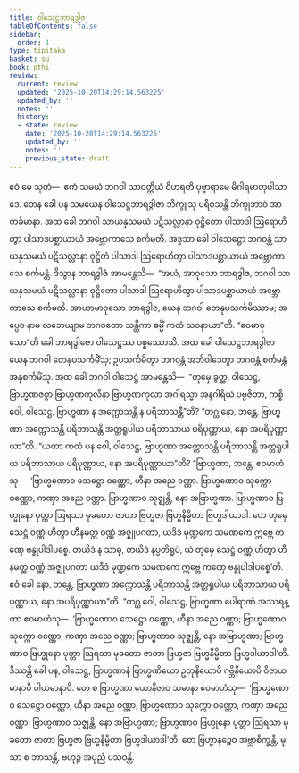 ```yaml
---
title: ဝါသေဋ္ဌဘာရဒွါဇ
tableOfContents: false
sidebar:
  order: 1
type: tipitaka
basket: su
book: pthi
review:
  current: review
  updated: '2025-10-20T14:29:14.563225'
  updated_by: ''
  notes: ''
  history:
  - state: review
    date: '2025-10-20T14:29:14.563225'
    updated_by: ''
    notes: ''
    previous_state: draft
---
```



<DynamicBreadcrumb />


<ReviewStatus review={frontmatter.review} showDetails={true} />

<HypothesisAnnotation frontmatter={frontmatter} />

<Division number="111" book="pthi" e="ch" v="8" p="66">

<Paragraph number="241" book="pthi">
ဧဝံ မေ သုတံ—  ဧကံ သမယံ ဘဂဝါ သာဝတ္ထိယံ ဝိဟရတိ ပုဗ္ဗာရာမေ မိဂါရမာတုပါသာဒေ. တေန ခေါ ပန သမယေန ဝါသေဋ္ဌဘာရဒွါဇာ ဘိက္ခူသု ပရိဝသန္တိ ဘိက္ခုဘာဝံ အာကင်္ခမာနာ. အထ ခေါ ဘဂဝါ သာယနှသမယံ ပဋိသလ္လာနာ ဝုဋ္ဌိတော ပါသာဒါ ဩရောဟိတွာ ပါသာဒပစ္ဆာယာယံ အဗ္ဘောကာသေ စင်္ကမတိ.
</Paragraph>

</Division>
<Division number="112" book="pthi" e="ch" v="8" p="66">

<Paragraph number="242" book="pthi">
အဒ္ဒသာ ခေါ ဝါသေဋ္ဌော ဘဂဝန္တံ သာယနှသမယံ ပဋိသလ္လာနာ ဝုဋ္ဌိတံ ပါသာဒါ ဩရောဟိတွာ ပါသာဒပစ္ဆာယာယံ အဗ္ဘောကာသေ စင်္ကမန္တံ. ဒိသွာန ဘာရဒွါဇံ အာမန္တေသိ—  “အယံ, အာဝုသော ဘာရဒွါဇ, ဘဂဝါ သာယနှသမယံ ပဋိသလ္လာနာ ဝုဋ္ဌိတော ပါသာဒါ ဩရောဟိတွာ ပါသာဒပစ္ဆာယာယံ အဗ္ဘောကာသေ စင်္ကမတိ. အာယာမာဝုသော ဘာရဒွါဇ, ယေန ဘဂဝါ တေနုပသင်္ကမိဿာမ; အပ္ပေဝ နာမ လဘေယျာမ ဘဂဝတော သန္တိကာ ဓမ္မိံ ကထံ သဝနာယာ”တိ. “ဧဝမာဝုသော”တိ ခေါ ဘာရဒွါဇော ဝါသေဋ္ဌဿ ပစ္စဿောသိ.
</Paragraph>

</Division>
<Division number="113" book="pthi" e="ch" v="8" p="66">

<Paragraph number="243" book="pthi">
အထ ခေါ ဝါသေဋ္ဌဘာရဒွါဇာ ယေန ဘဂဝါ တေနုပသင်္ကမိံသု; ဥပသင်္ကမိတွာ ဘဂဝန္တံ အဘိဝါဒေတွာ ဘဂဝန္တံ စင်္ကမန္တံ အနုစင်္ကမိံသု. အထ ခေါ ဘဂဝါ ဝါသေဋ္ဌံ အာမန္တေသိ—  “တုမှေ ခွတ္ထ, ဝါသေဋ္ဌ, ဗြာဟ္မဏဇစ္စာ ဗြာဟ္မဏကုလီနာ ဗြာဟ္မဏကုလာ အဂါရသ္မာ အနဂါရိယံ ပဗ္ဗဇိတာ, ကစ္စိ ဝေါ, ဝါသေဋ္ဌ, ဗြာဟ္မဏာ န အက္ကောသန္တိ န ပရိဘာသန္တီ”တိ? “တဂ္ဃ နော, ဘန္တေ, ဗြာဟ္မဏာ အက္ကောသန္တိ ပရိဘာသန္တိ အတ္တရူပါယ ပရိဘာသာယ ပရိပုဏ္ဏာယ, နော အပရိပုဏ္ဏာယာ”တိ. “ယထာ ကထံ ပန ဝေါ, ဝါသေဋ္ဌ, ဗြာဟ္မဏာ အက္ကောသန္တိ ပရိဘာသန္တိ အတ္တရူပါယ ပရိဘာသာယ ပရိပုဏ္ဏာယ, နော အပရိပုဏ္ဏာယာ”တိ? “ဗြာဟ္မဏာ, ဘန္တေ, ဧဝမာဟံသု—  ‘ဗြာဟ္မဏောဝ သေဋ္ဌော ဝဏ္ဏော, ဟီနာ အညေ ဝဏ္ဏာ. ဗြာဟ္မဏောဝ သုက္ကော ဝဏ္ဏော, ကဏှာ အညေ ဝဏ္ဏာ. ဗြာဟ္မဏာဝ သုဇ္ဈန္တိ, နော အဗြာဟ္မဏာ. ဗြာဟ္မဏာဝ ဗြဟ္မုနော ပုတ္တာ ဩရသာ မုခတော ဇာတာ ဗြဟ္မဇာ ဗြဟ္မနိမ္မိတာ ဗြဟ္မဒါယာဒါ. တေ တုမှေ သေဋ္ဌံ ဝဏ္ဏံ ဟိတွာ ဟီနမတ္ထ ဝဏ္ဏံ အဇ္ဈုပဂတာ, ယဒိဒံ မုဏ္ဍကေ သမဏကေ ဣဗ္ဘေ ကဏှေ ဗန္ဓုပါဒါပစ္စေ. တယိဒံ န သာဓု, တယိဒံ နပ္ပတိရူပံ, ယံ တုမှေ သေဋ္ဌံ ဝဏ္ဏံ ဟိတွာ ဟီနမတ္ထ ဝဏ္ဏံ အဇ္ဈုပဂတာ ယဒိဒံ မုဏ္ဍကေ သမဏကေ ဣဗ္ဘေ ကဏှေ ဗန္ဓုပါဒါပစ္စေ’တိ. ဧဝံ ခေါ နော, ဘန္တေ, ဗြာဟ္မဏာ အက္ကောသန္တိ ပရိဘာသန္တိ အတ္တရူပါယ ပရိဘာသာယ ပရိပုဏ္ဏာယ, နော အပရိပုဏ္ဏာယာ”တိ.
</Paragraph>

</Division>
<Division number="114" book="pthi" e="ch" v="8" p="67">

<Paragraph number="244" book="pthi">
“တဂ္ဃ ဝေါ, ဝါသေဋ္ဌ, ဗြာဟ္မဏာ ပေါရာဏံ အဿရန္တာ ဧဝမာဟံသု—  ‘ဗြာဟ္မဏောဝ သေဋ္ဌော ဝဏ္ဏော, ဟီနာ အညေ ဝဏ္ဏာ; ဗြာဟ္မဏောဝ သုက္ကော ဝဏ္ဏော, ကဏှာ အညေ ဝဏ္ဏာ; ဗြာဟ္မဏာဝ သုဇ္ဈန္တိ, နော အဗြာဟ္မဏာ; ဗြာဟ္မဏာဝ ဗြဟ္မုနော ပုတ္တာ ဩရသာ မုခတော ဇာတာ ဗြဟ္မဇာ ဗြဟ္မနိမ္မိတာ ဗြဟ္မဒါယာဒါ’တိ. ဒိဿန္တိ ခေါ ပန, ဝါသေဋ္ဌ, ဗြာဟ္မဏာနံ ဗြာဟ္မဏိယော ဥတုနိယောပိ ဂဗ္ဘိနိယောပိ ဝိဇာယမာနာပိ ပါယမာနာပိ. တေ စ ဗြာဟ္မဏာ ယောနိဇာဝ သမာနာ ဧဝမာဟံသု—  ‘ဗြာဟ္မဏောဝ သေဋ္ဌော ဝဏ္ဏော, ဟီနာ အညေ ဝဏ္ဏာ; ဗြာဟ္မဏောဝ သုက္ကော ဝဏ္ဏော, ကဏှာ အညေ ဝဏ္ဏာ; ဗြာဟ္မဏာဝ သုဇ္ဈန္တိ, နော အဗြာဟ္မဏာ; ဗြာဟ္မဏာဝ ဗြဟ္မုနော ပုတ္တာ ဩရသာ မုခတော ဇာတာ ဗြဟ္မဇာ ဗြဟ္မနိမ္မိတာ ဗြဟ္မဒါယာဒါ’တိ. တေ ဗြဟ္မာနဉ္စေဝ အဗ္ဘာစိက္ခန္တိ, မုသာ စ ဘာသန္တိ, ဗဟုဉ္စ အပုညံ ပသဝန္တိ.
</Paragraph>
</Division>